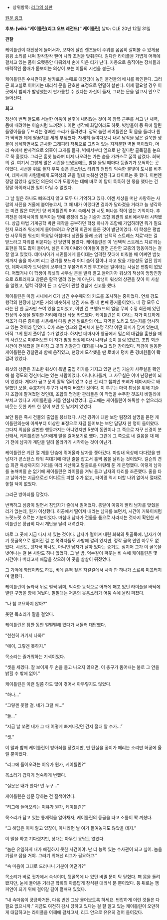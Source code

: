 * 상위항목: [[리그의 심판]]

[http://na.leagueoflegends.com/board/showthread.php?p=5052247#post5052247 원문 링크]

'''후보: [wiki:"케이틀린(리그 오브 레전드)" 케이틀린]'''
날짜: CLE 20년 12월 31일

'''관찰'''

케이틀린이 대전당에 들어서자, 모자에 달린 렌즈들이 주위를 꼼꼼히 살펴볼 수 있게끔 윙윙 소리를 내며 찰칵찰칵 뻗어 나와 초점을 맞춰준다. 길다란 라이플을 가볍게 어깨에 걸치고 있는 품이 오랫동안 다뤄와서 손에 익은 티가 난다. 자동으로 움직이는 장치들과 매력적인 몸매가 돋보이는 의상이 보는 이들의 시선을 붙든다.

케이틀린은 수사관다운 날카로운 눈매로 대전당에 놓인 물건들의 배치를 확인한다. 그리곤 회고실로 이어지는 대리석 문을 단호한 표정으로 면밀히 살핀다. 이제 필요할 경우 이 곳에서 범죄가 발생했는지 판가름할 수 있다는 자신이 들자, 그녀는 문을 밀고서 안으로 들어선다.

'''회고'''

정신이 번쩍 들도록 서늘한 어둠이 살갗에 내려앉는 것이 꼭 잠복 근무를 서고 난 새벽, 몸에 내려앉는 이슬처럼 느껴졌다. 이런 생각에 화답이라도 하듯, 빗방울이 등 뒤에 깔린 돌멩이들을 두드리는 경쾌한 소리가 들려왔다. 깜짝 놀란 케이틀린은 휙 몸을 돌리다 뭔가 딱딱한 데에 팔꿈치를 세게 부딪쳤다. 자세히 들여다보니 내셔 남작을 닮은 길쭉한 생물이 섬세하면서도 근사한 그래피티 작품으로 그려져 있는 지저분한 벽돌 벽이었다. 머리 속에서 반사적으로 의혹이 고개를 들자, 벽에서부터 옆으로 난 길다란 골목길을 눈으로 쭉 훑었다. 그리곤 흠칫 놀라며 터져 나오려는 가쁜 숨을 가까스로 꿀꺽 삼켰다. 회복의 길. 여기서 그렇게 많은 시간을 보냈음에도, 발을 들일 때마다 등줄기가 오싹하는 곳이었다. 시선을 위로 들자 우뚝 솟은 콘스턴스 타워의 첨탑의 익숙한 불빛이 도시를 비추며, 데마시아 사람들에게 도덕성의 끈을 절대 늦춰선 안된다고 타이르는 듯 했다. 이번엔 정말 잡았다 싶었던 의문의 C가 도망가는 데에 바로 이 탑이 톡톡히 한 몫을 했다는 건 정말 아이러니한 일이 아닐 수 없었다.

그 날 일은 하나도 빠뜨리지 않고 모두 다 기억하고 있다. 이젠 세상을 떠난 사랑하는 사람의 사진을 거울에 붙여놓고서, 그 때 내가 이랬다면 결과가 달라졌을 거라고 늘 생각하는 미련 많은 여인인 양 케이틀린의 머리 속에서 한 시도 떠나본 적이 없는 기억이다. 추격전은 데마시아의 북적이는 명예 광장에 있는 기술자 조합 회관의 로비에서부터 시작됐다. 상급 마법 기계공학 박판 제작을 공부하던 학생 하나가 조합에 가입하려면 뭐가 필요한지 모라즈 워싯에게 물어보려고 우연히 회관에 들른 것이 발단이었다. 이 학생은 평범한 사무직원 워싯이 목요일 아침마다 상관들 몰래 소위 ‘선택적 스트레스 치료’라는 걸 받느라고 자리를 비운다는 건 당연히 몰랐다. 케이틀린은 이 ‘선택적 스트레스 치료’라는 표현을 하도 많이 들어서, 실은 이게 아내와 아이들이 알면 곤란한 모종의 행동이라는 걸 잘 알고 있었다. 데마시아가 시민들에게 들이대는 엄격한 잣대에 비춰볼 때 어쩌면 밤늦게까지 술을 마시며 리그 경기를 보느라 어디 숨어 잠이나 자고 왔을 가능성도 없진 않지만, 데마시아가 도덕성의 보루라고 우쭐거리기엔 부끄러운 일이라는 사실은 변함이 없었다. 어쨌거나 이 학생이 워싯의 사무실 문을 벌컥 열고 들어가자 워싯의 책상이 엉망진창으로 흐트러지고 창문은 활짝 열려 있는 게 아닌가. 학생이 워싯의 상관을 찾아 이 사실을 알렸고, 덜컥 걱정이 든 그 상관이 관할 경찰에 신고를 했다.

케이틀린은 마침 시내에서 C가 남긴 수수께끼의 카드를 조사하는 중이었다. 연쇄 강도 행각의 현장에 남겨둔 거의 비슷하게 생긴 카드 중 네 번째 증거물이었다. 네 장 모두 C라는 단 한 글자만 쓰여 있을 뿐이었고, 이번 건 프렐요드의 얼음 무희 수정 회관에 있던 천상의 수정을 탈취한 자리에 대신 놔둔 카드였다. 케이틀린은 이 C라는 자가 미묘하게 색조가 다른 종이를 사용해서 다음 번엔 발로란의 어느 지역을 노리고 있는지를 암시하고 있는 것이라 믿었다. C가 쓰는 잉크와 글씨체에 분명 각각 어떤 의미가 담겨 있는데, 아직 그게 뭔지 풀어낼 수가 없었다. 하지만 데마시아 왕궁에서 밀손의 대검을 훔쳤을 때의 사건으로 미루어보면 이 자가 범행 현장에 다시 나타날 것이 틀림 없었고, 조합 회관 사건이 전해졌을 땐 마침 그 곳의 경찰관과 대화를 나누고 있던 참이었다. 직감이 발동한 케이틀린은 경찰관과 함께 움직였고, 현장에 도착했을 땐 로비에 덩치 큰 경비원들이 쫙 깔려 있었다.

워싯의 상관은 최소한 워싯이 특별 출입 허가를 가지고 있던 선임 기술자 사무실을 확인해 볼 정도의 정신머리는 있는 사람이었다. 아니나다를까, 그 사무실은 이미 난장판이 되어 있었다. 게다가 금고 문이 활짝 열려 있고 수년 전 리그 챔피언 뽀삐가 데마시아로 배달했던 보물, 수호자의 투구가 사라져 버렸던 것이다. 이 투구는 마력 튜닝을 위해 기술자 조합에 맡겨졌던 것인데, 조합의 멍청한 관리들은 이 작업을 수주한 것조차 비밀리에 부치고 있다고 케이틀린을 거듭 안심시켰었다. 금고에는 케이틀린이 해독할 수 없으리라 비웃는 듯한 카드 한 장이 보란 듯 남겨져 있었다.

보안 팀은 즉시 건물의 출입을 봉쇄했다. 사건 경위에 대한 보안 팀장의 설명을 듣던 케이틀린의눈에 아까부터 이상한 표정으로 자길 뜯어보는 보안 담당자 한 명이 들어왔다. 그다지 의심을 살만한 행동까지는 아니었지만 5분여 동안이나 그 쪽으로 자꾸 신경이 분산돼서, 케이틀린은 남자에게 말을 걸어보기로 했다. 그런데 그 쪽으로 네 걸음을 채 떼기 전에 남자가 계단을 달려 올라가기 시작하는 것이 아닌가.

케이틀린은 계단 열 개를 단숨에 뛰어올라 남자를 쫓아갔다. 마침내 옥상에 다다랐을 땐 남자가 콘스턴스 타워 꼭대기에 매단 줄을 잡고서 훌쩍 몸을 날리는 것이었다. 길슨의 견습 회관 옥상까지의 거리를 미리 계산하고 탈출로를 마련해 둔 게 분명했다. 이렇게 남자를 놓쳐버릴 순 없기에 케이틀린은 라이플을 겨눠 들고 남자의 다리를 조준했다. 줄을 타고 날아가는 지금으로선 어디로도 피할 수가 없고, 타이밍 역시 더할 나위 없어서 절대로 놓칠 턱이 없었다.

그리곤 방아쇠를 당겼다.

번쩍하고 섬광이 일면서 침입자가 줄에서 떨어졌다. 총알이 이렇게 빨리 남자를 맞췄을 리가 없는데, 뭔가 이상했다. 허공에서 떨어져 내리는 남자를 보면서, 시간이 거북이처럼 느릿느릿 흐르는 기분이었다. 마침내 남자가 건물들 틈으로 사라지는 것까지 확인한 케이틀린은 황급히 다시 계단을 달려 내려갔다.

바로 그 곳에 지금 다시 서 있는 것이다. 남자가 떨어져 내린 회복의 뒷골목에. 남자가 여기 뒷골목으로 떨어진 걸 본 목격자들도 사방에 깔려 있지만, 정작 골목 안엔 아무도 없었다. 시신도, 핏자국 하나도, 아니면 남자가 살아 있다는 증거도. 심지어 그가 이 골목을 벗어나는 걸 본 사람도 하나 없었다. 그 날 밤, 억수같이 퍼붓는 비 속에 케이틀린은 몇 시간이나 버티고서 해답을 찾으려 이 곳을 샅샅이 뒤졌었다.

그 기억에 화답이라도 하듯, 비에 흠뻑 젖은 자갈길에서 사각 판 하나가 스르륵 미끄러지며 열렸다.

케이틀린이 놀라서 뒤로 펄쩍 뛰며, 익숙한 동작으로 어깨에 매고 있던 라이플을 바닥에 열린 구멍을 향해 겨눴다. 낄낄대는 저음의 웃음소리가 어둠 속에 울려 퍼졌다.

“나 참 교묘하지 않아?" 

웃던 목소리가 말을 걸었다.

케이틀린은 잠깐 동안 얼떨떨해 있다가 서둘러 대답했다. 

“천천히 거기서 나와!"

“에이, 그렇겐 못하지.” 

목소리는 즐거워하는 기색이었다.

“셋을 세겠다. 잘 보이게 두 손을 들고 나오지 않으면, 이 총구가 뿜어내는 불로 그 안을 밝힐 수 밖에 없어.” 

케이틀린은 이런 일쯤 하도 많이 겪어서 아무렇지도 않았다. 

“하나…”

“그렇겐 못할 걸. 네가 그럴 배…”

“둘…”

“지금 날 쏘면 내가 그 때 어떻게 빠져나갔던 건지 절대 알 수가…”

“셋.” 

이 말과 함께 케이틀린이 방아쇠를 당겼지만, 빈 탄실을 공이가 때리는 소리만 허공에 울릴 뿐이었다.

“리그에 들어오려는 이유가 뭔가, 케이틀린?"

목소리가 갑자기 엄숙하게 변했다.

“질문은 내가 한다! 넌 누구…” 

케이틀린은 심문 당하는 건 질색이었다.

“리그에 들어오려는 이유가 뭔가, 케이틀린?" 

목소리가 담고 있는 통제력을 알아채자, 케이틀린의 등골을 타고 소름이 쫙 끼쳤다.

“그 해답은 이미 알고 있잖아, 아니라면 날 여기 들여놓지도 않았을 테지.” 

이 말을 하고 기다렸지만, 상대는 아무런 응답도 없었다. 

“놈은 유일하게 내가 해결하지 못한 사건이야. 난 더 능력 있는 수사관이 되고 싶어. 놈을 기필코 잡을 거야. 그러기 위해선 리그가 필요하고.”

“속 마음이 그대로 드러나니 기분이 어떤가?" 

목소리가 바로 귓가에서 속삭이며, 뒷골목에 나 있던 비밀 문이 탁 닫혔다. 홱 몸을 돌려봤지만, 눈에 들어온 거라곤 학회의 아름답게 장식된 대리석 문 뿐이었다. 등 뒤로는 챔피언이 되기 위해 걸어갈 길이 펼쳐져 있었다.

“내 속마음이 궁금하거든, 다음 번엔 그냥 물어보도록 하세요. 번잡하게 이런 것들은 다 필요 없으니까.” 지금도 여전히 감시 당하고 있다는 걸 잘 알고 있는 케이틀린이 오만하게 대답하고는 라이플을 어깨에 걸치고서, 리그 안으로 유유히 걸어 들어갔다.
